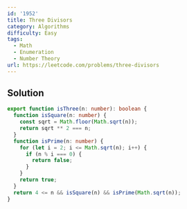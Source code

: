 ```yaml
---
id: '1952'
title: Three Divisors
category: Algorithms
difficulty: Easy
tags:
  - Math
  - Enumeration
  - Number Theory
url: https://leetcode.com/problems/three-divisors
---
```


## Solution

```typescript filename="solution.ts" copy
export function isThree(n: number): boolean {
  function isSquare(n: number) {
    const sqrt = Math.floor(Math.sqrt(n));
    return sqrt ** 2 === n;
  }
  function isPrime(n: number) {
    for (let i = 2; i <= Math.sqrt(n); i++) {
      if (n % i === 0) {
        return false;
      }
    }
    return true;
  }
  return 4 <= n && isSquare(n) && isPrime(Math.sqrt(n));
}
```
